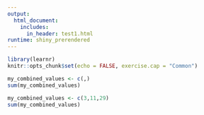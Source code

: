 ```yaml
---
output: 
  html_document:
    includes:
      in_header: test1.html
runtime: shiny_prerendered
---
```


```r
library(learnr)
knitr::opts_chunk$set(echo = FALSE, exercise.cap = "Common")
```


```r
my_combined_values <- c(,) 
sum(my_combined_values)
```

```r
my_combined_values <- c(3,11,29) 
sum(my_combined_values)
```
<div data-iframe-height></div>